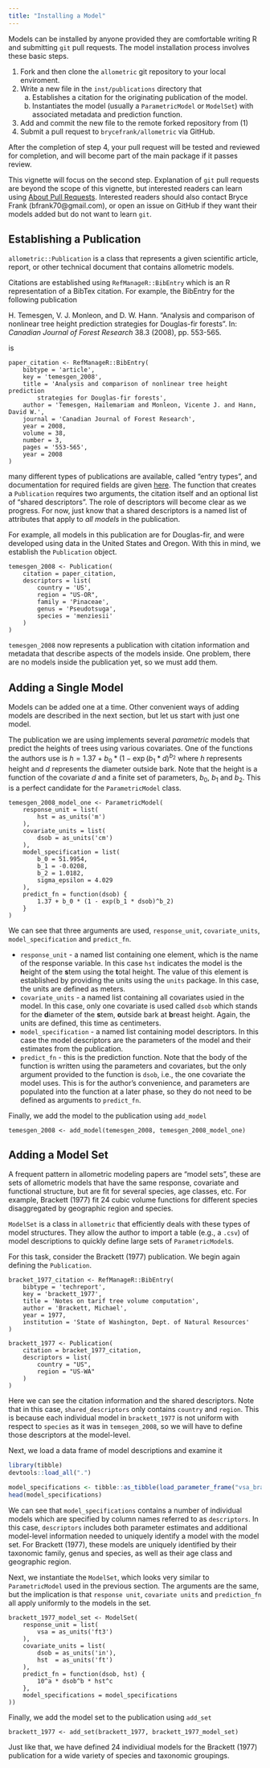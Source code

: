 ```yaml
---
title: "Installing a Model"
---
```


Models can be installed by anyone provided they are comfortable writing R and
submitting `git` pull requests. The model installation process involves these
basic steps.

1. Fork and then clone the `allometric` git repository to your local enviroment.
2. Write a new file in the `inst/publications` directory that
    a. Establishes a citation for the originating publication of the model.
    b. Instantiates the model (usually a `ParametricModel` or
        `ModelSet`) with associated metadata and prediction function.
3. Add and commit the new file to the remote forked repository from (1)
4. Submit a pull request to `brycefrank/allometric` via GitHub.

After the completion of step 4, your pull request will be tested and reviewed
for completion, and will become part of the main package if it passes review.

This vignette will focus on the second step. Explanation of `git` pull requests
are beyond the scope of this vignette, but interested readers can learn using
[About Pull Requests](https://docs.github.com/en/pull-requests/collaborating-with-pull-requests/proposing-changes-to-your-work-with-pull-requests/about-pull-requests).
Interested readers should also contact Bryce Frank
(bfrank70@gmail.com), or open an issue on GitHub if they want their models 
added but do not want to learn `git`.

## Establishing a Publication

`allometric::Publication` is a class that represents a given scientific article,
report, or other technical document that contains allometric models. 

Citations are established using `RefManageR::BibEntry` which is an R 
representation of a BibTex citation. For example, the BibEntry for the following
publication

H. Temesgen, V. J. Monleon, and D. W. Hann. "Analysis and comparison of nonlinear tree height prediction strategies for Douglas-fir forests". In: _Canadian
Journal of Forest Research_ 38.3 (2008), pp. 553-565.

is

```
paper_citation <- RefManageR::BibEntry(
    bibtype = 'article',
    key = 'temesgen_2008',
    title = 'Analysis and comparison of nonlinear tree height prediction
        strategies for Douglas-fir forests',
    author = 'Temesgen, Hailemariam and Monleon, Vicente J. and Hann, David W.',
    journal = 'Canadian Journal of Forest Research',
    year = 2008,
    volume = 38,
    number = 3,
    pages = '553-565',
    year = 2008
)
```

many different types of publications are available, called "entry types", and 
documentation for required fields are given
[here](https://www.bibtex.com/e/entry-types/). The function that creates a 
`Publication` requires two arguments, the citation itself and an optional list
of "shared descriptors". The role of descriptors will become clear as we 
progress. For now, just know that a shared descriptors is a named list of
attributes that apply to *all models* in the publication.

For example,  all models in this publication are for 
Douglas-fir, and were developed using data in the United States and Oregon.
With this in mind, we establish the `Publication` object.

```
temesgen_2008 <- Publication(
    citation = paper_citation,
    descriptors = list(
        country = 'US',
        region = "US-OR",
        family = 'Pinaceae',
        genus = 'Pseudotsuga',
        species = 'menziesii'
    )
)
```

`temesgen_2008` now represents a publication with citation information and 
metadata that describe aspects of the models inside. One problem, there are 
no models inside the publication yet, so we must add them.

## Adding a Single Model

Models can be added one at a time. Other convenient ways of adding models are
described in the next section, but let us start with just one model.

The publication we are using implements several *parametric* models that predict
the heights of trees using various covariates. One of the functions the authors
use is $h = 1.37 + b_0 * (1 - \exp(b_1 * d)^{b_2}$ where $h$ represents height
and $d$ represents the diameter outside bark. Note that the height is a 
function of the covariate $d$ and a finite set of parameters, $b_0$, $b_1$ and
$b_2$. This is a perfect candidate for the `ParametricModel` class.

```
temesgen_2008_model_one <- ParametricModel(
    response_unit = list(
        hst = as_units('m')
    ),
    covariate_units = list(
        dsob = as_units('cm')
    ),
    model_specification = list(
        b_0 = 51.9954,
        b_1 = -0.0208,
        b_2 = 1.0182,
        sigma_epsilon = 4.029
    ),
    predict_fn = function(dsob) {
        1.37 + b_0 * (1 - exp(b_1 * dsob)^b_2)
    }
)
```

We can see that three arguments are used, `response_unit`, `covariate_units`, 
`model_specification` and `predict_fn`.

- `response_unit` - a named list containing one element, which is the name of
the response variable. In this case `hst` indicates the model is the **h**eight
of the **s**tem using the **t**otal height. The value of this element is 
established by providing the units using the `units` package. In this case, 
the units are defined as meters.
- `covariate_units` - a named list containing all covariates usied in the model.
In this case, only one covariate is used called `dsob` which stands for the 
**d**iameter of the **s**tem, **o**utside bark at **b**reast height. Again, the
units are defined, this time as centimeters.
- `model_specification` - a named list containing model descriptors. In this case
the model descriptors are the parameters of the model and their estimates from
the publication.
- `predict_fn` - this is the prediction function. Note that the body of the
function is written using the parameters and covariates, but the only argument
provided to the function is `dsob`, i.e., the one covariate the model uses. This
is for the author's convenience, and parameters are populated into the function
at a later phase, so they do not need to be defined as arguments to
`predict_fn`.

Finally, we add the model to the publication using `add_model`

```
temesgen_2008 <- add_model(temesgen_2008, temesgen_2008_model_one)
```

## Adding a Model Set

A frequent pattern in allometric modeling papers are "model sets", these are
sets of allometric models that have the same response, covariate and functional 
structure, but are fit for several species, age classes, etc. For example, 
Brackett (1977) fit 24 cubic volume functions for different species
disaggregated by geographic region and species.

`ModelSet` is a class in `allometric` that efficiently deals with these types 
of model structures. They allow the author to import a table (e.g., a `.csv`) of
model descriptions to quickly define large sets of `ParametricModel`s.

For this task, consider the Brackett (1977) publication. We begin again 
defining the `Publication`.

```
bracket_1977_citation <- RefManageR::BibEntry(
    bibtype = 'techreport',
    key = 'brackett_1977',
    title = 'Notes on tarif tree volume computation',
    author = 'Brackett, Michael',
    year = 1977,
    institution = 'State of Washington, Dept. of Natural Resources'
)

brackett_1977 <- Publication(
    citation = bracket_1977_citation,
    descriptors = list(
        country = "US",
        region = "US-WA"
    )
)
```

Here we can see the citation information and the shared descriptors. Note that
in this case, `shared_descriptors` only contains `country` and `region`. This
is because each individual model in `brackett_1977` is not uniform with respect
to `species` as it was in `temsegen_2008`, so we will have to define those 
descriptors at the model-level.

Next, we load a data frame of model descriptions and examine it

```r
library(tibble)
devtools::load_all(".")
```

```r
model_specifications <- tibble::as_tibble(load_parameter_frame("vsa_brackett_1977"))
head(model_specifications)
```

We can see that `model_specifications` contains a number of individual models
which are specified by column names referred to as `descriptors`. In this case,
`descriptors` includes both parameter estimates and additional model-level 
information needed to uniquely identify a model with the model set. For 
Brackett (1977), these models are uniquely identified by their taxonomic family,
genus and species, as well as their age class and geographic region.

Next, we instantiate the `ModelSet`, which looks very similar to 
`ParametricModel` used in the previous section. The arguments are the same, but
the implication is that `response unit`, `covariate units` and `prediction_fn`
all apply uniformly to the models in the set.

```
brackett_1977_model_set <- ModelSet(
    response_unit = list(
        vsa = as_units('ft3')
    ),
    covariate_units = list(
        dsob = as_units('in'),
        hst  = as_units('ft')
    ),
    predict_fn = function(dsob, hst) {
        10^a * dsob^b * hst^c
    },
    model_specifications = model_specifications
))
```

Finally, we add the model set to the publication using `add_set`

```
brackett_1977 <- add_set(brackett_1977, brackett_1977_model_set)
```

Just like that, we have defined 24 individiual models for the Brackett (1977) 
publication for a wide variety of species and taxonomic groupings. 
